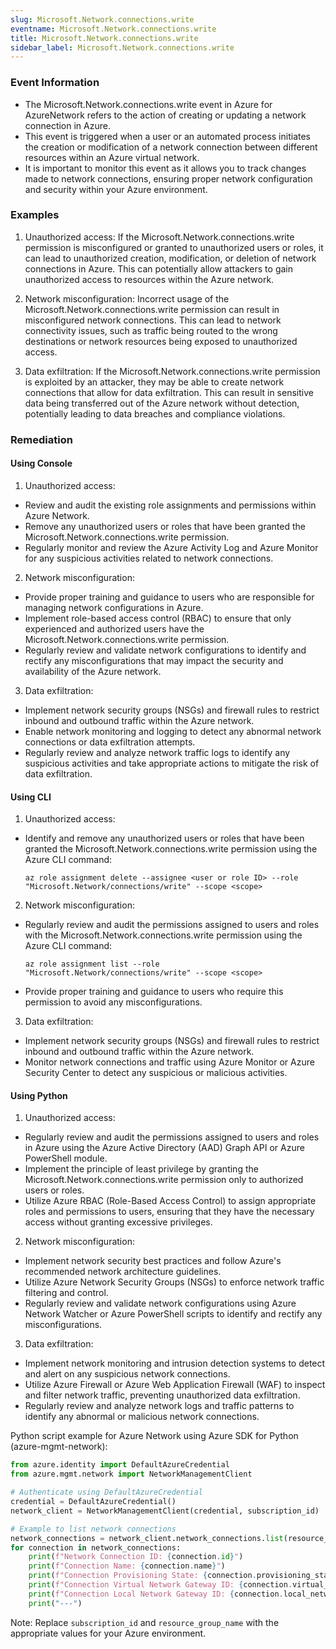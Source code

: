 ```yaml
--- 
slug: Microsoft.Network.connections.write
eventname: Microsoft.Network.connections.write
title: Microsoft.Network.connections.write
sidebar_label: Microsoft.Network.connections.write
---
```

                       
### Event Information

- The Microsoft.Network.connections.write event in Azure for AzureNetwork refers to the action of creating or updating a network connection in Azure.
- This event is triggered when a user or an automated process initiates the creation or modification of a network connection between different resources within an Azure virtual network.
- It is important to monitor this event as it allows you to track changes made to network connections, ensuring proper network configuration and security within your Azure environment.


### Examples

1. Unauthorized access: If the Microsoft.Network.connections.write permission is misconfigured or granted to unauthorized users or roles, it can lead to unauthorized creation, modification, or deletion of network connections in Azure. This can potentially allow attackers to gain unauthorized access to resources within the Azure network.

2. Network misconfiguration: Incorrect usage of the Microsoft.Network.connections.write permission can result in misconfigured network connections. This can lead to network connectivity issues, such as traffic being routed to the wrong destinations or network resources being exposed to unauthorized access.

3. Data exfiltration: If the Microsoft.Network.connections.write permission is exploited by an attacker, they may be able to create network connections that allow for data exfiltration. This can result in sensitive data being transferred out of the Azure network without detection, potentially leading to data breaches and compliance violations.

### Remediation

#### Using Console

1. Unauthorized access:
- Review and audit the existing role assignments and permissions within Azure Network.
- Remove any unauthorized users or roles that have been granted the Microsoft.Network.connections.write permission.
- Regularly monitor and review the Azure Activity Log and Azure Monitor for any suspicious activities related to network connections.

2. Network misconfiguration:
- Provide proper training and guidance to users who are responsible for managing network configurations in Azure.
- Implement role-based access control (RBAC) to ensure that only experienced and authorized users have the Microsoft.Network.connections.write permission.
- Regularly review and validate network configurations to identify and rectify any misconfigurations that may impact the security and availability of the Azure network.

3. Data exfiltration:
- Implement network security groups (NSGs) and firewall rules to restrict inbound and outbound traffic within the Azure network.
- Enable network monitoring and logging to detect any abnormal network connections or data exfiltration attempts.
- Regularly review and analyze network traffic logs to identify any suspicious activities and take appropriate actions to mitigate the risk of data exfiltration.

#### Using CLI

1. Unauthorized access:
- Identify and remove any unauthorized users or roles that have been granted the Microsoft.Network.connections.write permission using the Azure CLI command:
  ```
  az role assignment delete --assignee <user or role ID> --role "Microsoft.Network/connections/write" --scope <scope>
  ```

2. Network misconfiguration:
- Regularly review and audit the permissions assigned to users and roles with the Microsoft.Network.connections.write permission using the Azure CLI command:
  ```
  az role assignment list --role "Microsoft.Network/connections/write" --scope <scope>
  ```
- Provide proper training and guidance to users who require this permission to avoid any misconfigurations.

3. Data exfiltration:
- Implement network security groups (NSGs) and firewall rules to restrict inbound and outbound traffic within the Azure network.
- Monitor network connections and traffic using Azure Monitor or Azure Security Center to detect any suspicious or malicious activities.

#### Using Python

1. Unauthorized access:
- Regularly review and audit the permissions assigned to users and roles in Azure using the Azure Active Directory (AAD) Graph API or Azure PowerShell module.
- Implement the principle of least privilege by granting the Microsoft.Network.connections.write permission only to authorized users or roles.
- Utilize Azure RBAC (Role-Based Access Control) to assign appropriate roles and permissions to users, ensuring that they have the necessary access without granting excessive privileges.

2. Network misconfiguration:
- Implement network security best practices and follow Azure's recommended network architecture guidelines.
- Utilize Azure Network Security Groups (NSGs) to enforce network traffic filtering and control.
- Regularly review and validate network configurations using Azure Network Watcher or Azure PowerShell scripts to identify and rectify any misconfigurations.

3. Data exfiltration:
- Implement network monitoring and intrusion detection systems to detect and alert on any suspicious network connections.
- Utilize Azure Firewall or Azure Web Application Firewall (WAF) to inspect and filter network traffic, preventing unauthorized data exfiltration.
- Regularly review and analyze network logs and traffic patterns to identify any abnormal or malicious network connections.

Python script example for Azure Network using Azure SDK for Python (azure-mgmt-network):
```python
from azure.identity import DefaultAzureCredential
from azure.mgmt.network import NetworkManagementClient

# Authenticate using DefaultAzureCredential
credential = DefaultAzureCredential()
network_client = NetworkManagementClient(credential, subscription_id)

# Example to list network connections
network_connections = network_client.network_connections.list(resource_group_name)
for connection in network_connections:
    print(f"Network Connection ID: {connection.id}")
    print(f"Connection Name: {connection.name}")
    print(f"Connection Provisioning State: {connection.provisioning_state}")
    print(f"Connection Virtual Network Gateway ID: {connection.virtual_network_gateway1.id}")
    print(f"Connection Local Network Gateway ID: {connection.local_network_gateway2.id}")
    print("---")
```
Note: Replace `subscription_id` and `resource_group_name` with the appropriate values for your Azure environment.


 